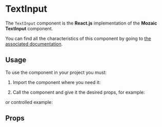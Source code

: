 
<Meta title="Components/TextInput" component={TextInput} argTypes={argTypes} />

# TextInput

The `TextInput` component is the **React.js** implementation of the **Mozaic TextInput** component.

You can find all the characteristics of this component by going to [the associated documentation](https://mozaic.adeo.cloud/Components/Form/TextInput/).

## Usage

To use the component in your project you must:

1. Import the component where you need it:

<Source language="javascript" code="import { TextInput } from 'bigfish-wms--mozaic-react';" />

2. Call the component and give it the desired props, for example:

<Canvas withSource="open">
    <Story story={Controls} />
</Canvas>

or controlled example:

<Canvas withSource="open">
    <Story story={Example} />
</Canvas>

## Props

<ArgsTable of={TextInput} />
